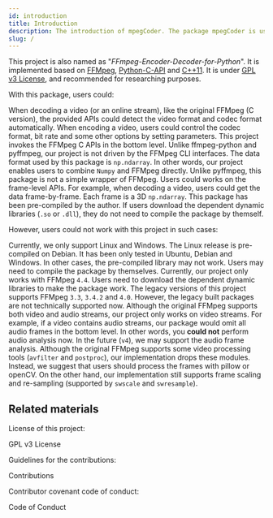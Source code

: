 ```yaml
---
id: introduction
title: Introduction
description: The introduction of mpegCoder. The package mpegCoder is used for encoding, decoding, receiving streams and pushing streams. This project is totally dependent on FFMpeg.
slug: /
---
```




This project is also named as "*FFmpeg-Encoder-Decoder-for-Python*". It is implemented based on [FFMpeg<IconExternalLink/>][link-ffmpeg], [Python-C-API<IconExternalLink/>][link-python-c-api] and [C++11<IconExternalLink/>][link-cpp11]. It is under [GPL v3 License<IconExternalLink/>][git-license], and recommended for researching purposes.

With this package, users could:

<KeenSlider slidesSize={4}>
  <FeatureCase
    Svg={require('/img/undraw_circuit_board_4c4d.svg').default}
    title='Make use of all FFMpeg video codec'>
    When decoding a video (or an online stream), like the original FFMpeg (C version), the provided APIs could detect the video format and codec format automatically. When encoding a video, users could control the codec format, bit rate and some other options by setting parameters.
  </FeatureCase>
  <FeatureCase
    Svg={require('/img/undraw_video_files_fu10.svg').default}
    title='Work with FFMpeg directly'>
    This project invokes the FFMpeg C APIs in the bottom level. Unlike <Link href='https://github.com/kkroening/ffmpeg-python' alt='ffmpeg-python'>ffmpeg-python<IconExternalLink/></Link> and <Link href='https://github.com/deuteronomy-works/pyffmpeg' alt='pyffmpeg'>pyffmpeg<IconExternalLink/></Link>, our project is not driven by the FFMpeg CLI interfaces. The data format used by this package is <Link href='https://numpy.org/doc/stable/reference/generated/numpy.ndarray.html' alt='np.ndarray'><code>np.ndarray</code><IconExternalLink/></Link>. In other words, our project enables users to combine <Link href='https://numpy.org' alt='Numpy'><code>Numpy</code><IconExternalLink/></Link> and FFMpeg directly.
  </FeatureCase>
  <FeatureCase
    Svg={require('/img/undraw_image_focus_wm20.svg').default}
    title='Frame-level APIs'>
    Unlike <Link href='https://github.com/deuteronomy-works/pyffmpeg' alt='pyffmpeg'>pyffmpeg<IconExternalLink/></Link>, this package is not a simple wrapper of FFMpeg. Users could works on the frame-level APIs. For example, when decoding a video, users could get the data frame-by-frame. Each frame is a 3D <Link href='https://numpy.org/doc/stable/reference/generated/numpy.ndarray.html' alt='np.ndarray'><code>np.ndarray</code><IconExternalLink/></Link>.
  </FeatureCase>
  <FeatureCase
    Svg={require('/img/undraw_completing_6bhr.svg').default}
    title='Pre-compiled package'>
    This package has been pre-compiled by the author. If users download the dependent dynamic libraries (<code>.so</code> or <code>.dll</code>), they do not need to compile the package by themself.
  </FeatureCase>
</KeenSlider>

However, users could not work with this project in such cases:

<KeenSlider slidesSize={4}>
  <FeatureCase
    Svg={require('/img/undraw_design_components_9vy6.svg').default}
    title='Platform limited'>
    Currently, we only support Linux and Windows. The Linux release is pre-compiled on Debian. It has been only tested in Ubuntu, Debian and Windows. In other cases, the pre-compiled library may not work. Users may need to compile the package by themselves.
  </FeatureCase>
  <FeatureCase
    Svg={require('/img/undraw_version_control_re_mg66.svg').default}
    title='Version limited'>
    Currently, our project only works with FFMpeg <code>4.4</code>. Users need to download the dependent dynamic libraries to make the package work. The legacy versions of this project supports FFMpeg <code>3.3</code>, <code>3.4.2</code> and <code>4.0</code>. However, the legacy built packages are not technically supported now.
  </FeatureCase>
  <FeatureCase
    Svg={require('/img/undraw_compose_music_ovo2.svg').default}
    title='Audio not supporte'>
    Although the original FFMpeg supports both video and audio streams, our project only works on video streams. For example, if a video contains audio streams, our package would omit all audio frames in the bottom level. In other words, you <b>could not</b> perform audio analysis now. In the future (<code>v4</code>), we may support the audio frame analysis.
  </FeatureCase>
  <FeatureCase
    Svg={require('/img/undraw_creativity_wqmm.svg').default}
    title='Filters not supported'>
    Although the original FFMpeg supports some video processing tools (<Link href='http://ffmpeg.org/doxygen/trunk/group__lavfi.html' alt='libavfilter'><code>avfilter</code><IconExternalLink/></Link> and <Link href='http://ffmpeg.org/doxygen/trunk/group__lpp.html' alt='libpostproc'><code>postproc</code><IconExternalLink/></Link>), our implementation drops these modules. Instead, we suggest that users should process the frames with <Link href='https://pypi.org/project/Pillow' alt='Pillow'>pillow<IconExternalLink/></Link> or <Link href='https://pypi.org/project/opencv-python' alt='OpenCV Python'>openCV<IconExternalLink/></Link>. On the other hand, our implementation still supports frame scaling and re-sampling (supported by <Link href='http://ffmpeg.org/doxygen/trunk/group__libsws.html' alt='libswscale'><code>swscale</code><IconExternalLink/></Link> and <Link href='http://ffmpeg.org/doxygen/trunk/group__lswr.html' alt='libswresample'><code>swresample</code><IconExternalLink/></Link>).
  </FeatureCase>
</KeenSlider>

## Related materials

License of this project:

<p>
  <DarkButton to="https://github.com/cainmagi/FFmpeg-Encoder-Decoder-for-Python/blob/master/LICENSE" icon={octLaw16}>
    GPL v3 License
  </DarkButton>
</p>

Guidelines for the contributions:

<p>
  <DarkButton to="https://github.com/cainmagi/FFmpeg-Encoder-Decoder-for-Python/blob/master/CONTRIBUTING.md" icon={octRepoForked16}>
    Contributions
  </DarkButton>
</p>

Contributor covenant code of conduct:

<p>
  <DarkButton to="https://github.com/cainmagi/FFmpeg-Encoder-Decoder-for-Python/blob/master/CODE_OF_CONDUCT.md" icon={octShareAndroid16}>
    Code of Conduct
  </DarkButton>
</p>


[git-ffmpeg-python]:https://github.com/kkroening/ffmpeg-python "ffmpeg-python"
[git-pyffmpeg]:https://github.com/deuteronomy-works/pyffmpeg "pyffmpeg"
[git-license]:https://github.com/cainmagi/FFmpeg-Encoder-Decoder-for-Python/blob/master/LICENSE
[link-cpp11]:https://en.cppreference.com/w/ "C++ 11"
[link-python-c-api]:https://docs.python.org/3/c-api/index.html "Python-C-API"
[link-ffmpeg]:https://ffmpeg.org "FFMpeg"
